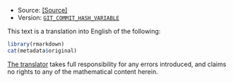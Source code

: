 ::: {.git-info}
- Source: [[Source]](https://github.com/thosgood/translations/blob/master/rmd/FILE_NAME.Rmd)
- Version: [`GIT_COMMIT_HASH_VARIABLE`](https://github.com/thosgood/translations/commit/GIT_COMMIT_HASH_VARIABLE)
:::

::: {.translator-note}
This text is a translation into English of the following:

```r
library(rmarkdown)
cat(metadata$original)
```

[The translator](https://thosgood.com) takes full responsibility for any errors introduced, and claims no rights to any of the mathematical content herein.
:::
